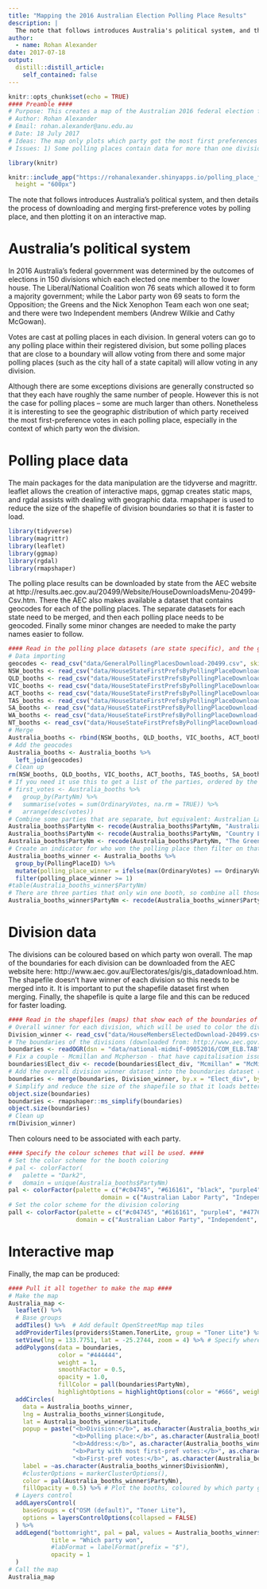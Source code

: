 ```yaml
---
title: "Mapping the 2016 Australian Election Polling Place Results"
description: |
  The note that follows introduces Australia's political system, and then details the process of downloading and merging first-preference votes by polling place, and then plotting it on an interactive map.
author:
  - name: Rohan Alexander
date: 2017-07-18
output:
  distill::distill_article:
    self_contained: false
---
```




```r
knitr::opts_chunk$set(echo = TRUE)
#### Preamble ####
# Purpose: This creates a map of the Australian 2016 federal election first-preference outcomes by booth
# Author: Rohan Alexander
# Email: rohan.alexander@anu.edu.au 
# Date: 18 July 2017
# Ideas: The map only plots which party got the most first preferences in each booth. It may be interesting to know something more about who came second and what happened to preferences and the eventual winner etc.
# Issues: 1) Some polling places contain data for more than one division. But at the moment they are plotted on top of each other. 2) The division and booth colours could probably be made a little nicer.

library(knitr)
```

```r
knitr::include_app("https://rohanalexander.shinyapps.io/polling_place_firstpref_winner/", 
  height = "600px")
```

The note that follows introduces Australia's political system, and then details the process of downloading and merging first-preference votes by polling place, and then plotting it on an interactive map.

# Australia's political system
In 2016 Australia's federal government was determined by the outcomes of elections in 150 divisions which each elected one member to the lower house. The Liberal/National Coalition won 76 seats which allowed it to form a majority government; while the Labor party won 69 seats to form the Opposition; the Greens and the Nick Xenophon Team each won one seat; and there were two Independent members (Andrew Wilkie and Cathy McGowan).

Votes are cast at polling places in each division. In general voters can go to any polling place within their registered division, but some polling places that are close to a boundary will allow voting from there and some major polling places (such as the city hall of a state capital) will allow voting in any division. 

Although there are some exceptions divisions are generally constructed so that they each have roughly the same number of people. However this is not the case for polling places -- some are much larger than others. Nonetheless it is interesting to see the geographic distribution of which party received the most first-preference votes in each polling place, especially in the context of which party won the division.


# Polling place data
The main packages for the data manipulation are the tidyverse and magrittr. leaflet allows the creation of interactive maps, ggmap creates static maps, and rgdal assists with dealing with geographic data. rmapshaper is used to reduce the size of the shapefile of division boundaries so that it is faster to load.

```r
library(tidyverse)
library(magrittr)
library(leaflet)
library(ggmap)
library(rgdal)
library(rmapshaper)
```

The polling place results can be downloaded by state from the AEC website at http://results.aec.gov.au/20499/Website/HouseDownloadsMenu-20499-Csv.htm. There the AEC also makes available a dataset that contains geocodes for each of the polling places. The separate datasets for each state need to be merged, and then each polling place needs to be geocoded. Finally some minor changes are needed to make the party names easier to follow.

```r
#### Read in the polling place datasets (are state specific), and the geocodes for each polling place. Then put it all together to have one geocoded polling place dataset for all of Australia: Australia_booths. Finally, create a dataset that is filtered so that it just shows the winner of each booth: Australia_booths_winner. ####
# Data importing
geocodes <- read_csv("data/GeneralPollingPlacesDownload-20499.csv", skip = 1)
NSW_booths <- read_csv("data/HouseStateFirstPrefsByPollingPlaceDownload-20499-NSW.csv", skip = 1)
QLD_booths <- read_csv("data/HouseStateFirstPrefsByPollingPlaceDownload-20499-QLD.csv", skip = 1)
VIC_booths <- read_csv("data/HouseStateFirstPrefsByPollingPlaceDownload-20499-VIC.csv", skip = 1)
ACT_booths <- read_csv("data/HouseStateFirstPrefsByPollingPlaceDownload-20499-ACT.csv", skip = 1)
TAS_booths <- read_csv("data/HouseStateFirstPrefsByPollingPlaceDownload-20499-TAS.csv", skip = 1)
SA_booths <- read_csv("data/HouseStateFirstPrefsByPollingPlaceDownload-20499-SA.csv", skip = 1)
WA_booths <- read_csv("data/HouseStateFirstPrefsByPollingPlaceDownload-20499-WA.csv", skip = 1)
NT_booths <- read_csv("data/HouseStateFirstPrefsByPollingPlaceDownload-20499-NT.csv", skip = 1)
# Merge
Australia_booths <- rbind(NSW_booths, QLD_booths, VIC_booths, ACT_booths, TAS_booths, SA_booths, WA_booths, NT_booths)
# Add the geocodes
Australia_booths <- Australia_booths %>% 
  left_join(geocodes)
# Clean up
rm(NSW_booths, QLD_booths, VIC_booths, ACT_booths, TAS_booths, SA_booths, WA_booths, NT_booths)
# If you need it use this to get a list of the parties, ordered by the number of first-preference votes
# first_votes <- Australia_booths %>%
#   group_by(PartyNm) %>%
#   summarise(votes = sum(OrdinaryVotes, na.rm = TRUE)) %>%
#   arrange(desc(votes))
# Combine some parties that are separate, but equivalent: Australian Labor Party & Australian Labor Party (Northern Territory) Branch & Labor, Country Liberals (NT) & Liberal, The Greens & The Greens (WA).
Australia_booths$PartyNm <- recode(Australia_booths$PartyNm, "Australian Labor Party (Northern Territory) Branch" = "Australian Labor Party", "Labor" = "Australian Labor Party")
Australia_booths$PartyNm <- recode(Australia_booths$PartyNm, "Country Liberals (NT)" = "Liberal/LNP", "Liberal National Party of Queensland" = "Liberal/LNP", "Liberal" = "Liberal/LNP")
Australia_booths$PartyNm <- recode(Australia_booths$PartyNm, "The Greens (WA)" = "The Greens")
# Create an indicator for who won the polling place then filter on that
Australia_booths_winner <- Australia_booths %>% 
  group_by(PollingPlaceID) %>% 
  mutate(polling_place_winner = ifelse(max(OrdinaryVotes) == OrdinaryVotes, max(OrdinaryVotes), 0)) %>%
  filter(polling_place_winner >= 1)
#table(Australia_booths_winner$PartyNm)
# There are three parties that only win one booth, so combine all those into 'Other'
Australia_booths_winner$PartyNm <- recode(Australia_booths_winner$PartyNm, "Australian Recreational Fishers Party" = "Other", "Christian Democratic Party (Fred Nile Group)" = "Other", "Derryn Hinch's Justice Party" = "Other")
```

# Division data
The divisions can be coloured based on which party won overall. The map of the boundaries for each division can be downloaded from the AEC website here: http://www.aec.gov.au/Electorates/gis/gis_datadownload.htm. The shapefile doesn't have winner of each division so this needs to be merged into it. It is important to put the shapefile dataset first when merging. Finally, the shapefile is quite a large file and this can be reduced for faster loading.

```r
#### Read in the shapefiles (maps) that show each of the boundaries of the divisions (electorates) then add the data to say who won that division. Result is a spatial dataframe called boundaries. ####
# Overall winner for each division, which will be used to color the division
Division_winner <- read_csv("data/HouseMembersElectedDownload-20499.csv", skip = 1)
# The boundaries of the divisions (downloaded from: http://www.aec.gov.au/Electorates/gis/gis_datadownload.htm)
boundaries <- readOGR(dsn = "data/national-midmif-09052016/COM_ELB.TAB", layer = "COM_ELB")
# Fix a couple - Mcmillan and Mcpherson - that have capitalisation issues
boundaries$Elect_div <- recode(boundaries$Elect_div, "Mcmillan" = "McMillan", "Mcpherson" = "McPherson")
# Add the overall division winner dataset into the boundaries dataset (thanks to http://www.nickeubank.com/wp-content/uploads/2015/10/RGIS2_MergingSpatialData_part1_Joins.html)
boundaries <- merge(boundaries, Division_winner, by.x = "Elect_div", by.y = "DivisionNm")
# Simplify and reduce the size of the shapefile so that it loads better
object.size(boundaries)
boundaries <- rmapshaper::ms_simplify(boundaries)
object.size(boundaries)
# Clean up
rm(Division_winner)
```

Then colours need to be associated with each party.

```r
#### Specify the colour schemes that will be used. ####
# Set the color scheme for the booth coloring
# pal <- colorFactor(
#   palette = "Dark2", 
#   domain = unique(Australia_booths$PartyNm)
pal <- colorFactor(palette = c("#c04745", "#616161", "black", "purple4", "#4776be", "#ff5800", "cyan1", "yellow", "#a8c832", "brown4"), 
                          domain = c("Australian Labor Party", "Independent", "Informal", "Katter's Australian Party", "Liberal/LNP", "Nick Xenophon Team", "Other", "Pauline Hanson's One Nation", "The Greens", "The Nationals"))
# Set the color scheme for the division coloring
pall <- colorFactor(palette = c("#c04745", "#616161", "purple4", "#4776be", "#4776be", "#ff5800", "#a8c832", "brown4"), 
                   domain = c("Australian Labor Party", "Independent", "Katter's Australian Party", "Liberal", "Liberal National Party", "Nick Xenophon Team", "The Greens", "The Nationals"))
```

# Interactive map
Finally, the map can be produced:

```r
#### Pull it all together to make the map ####
# Make the map
Australia_map <- 
  leaflet() %>%
  # Base groups
  addTiles() %>%  # Add default OpenStreetMap map tiles
  addProviderTiles(providers$Stamen.TonerLite, group = "Toner Lite") %>% # Add a black and white alternative
  setView(lng = 133.7751, lat = -25.2744, zoom = 4) %>% # Specify where the map is initially focused
  addPolygons(data = boundaries, 
              color = "#444444", 
              weight = 1, 
              smoothFactor = 0.5,
              opacity = 1.0, 
              fillColor = pall(boundaries$PartyNm),
              highlightOptions = highlightOptions(color = "#666", weight = 2, bringToFront = FALSE)) %>% # Add the plot of the divisions, coloured by which party won it
  addCircles(
    data = Australia_booths_winner,
    lng = Australia_booths_winner$Longitude, 
    lat = Australia_booths_winner$Latitude, 
    popup = paste("<b>Division:</b>", as.character(Australia_booths_winner$DivisionNm), "<br>",
                  "<b>Polling place:</b>", as.character(Australia_booths_winner$PollingPlaceNm), "<br>",
                  "<b>Address:</b>", as.character(Australia_booths_winner$PremisesAddress1), "<br>",
                  "<b>Party with most first-pref votes:</b>", as.character(Australia_booths_winner$PartyNm), "<br>",
                  "<b>First-pref votes:</b>", as.character(Australia_booths_winner$OrdinaryVotes), "<br>"),
    label = ~as.character(Australia_booths_winner$DivisionNm),
    #clusterOptions = markerClusterOptions(),
    color = pal(Australia_booths_winner$PartyNm),
    fillOpacity = 0.5) %>% # Plot the booths, coloured by which party got the most first-preferences.
  # Layers control
  addLayersControl(
    baseGroups = c("OSM (default)", "Toner Lite"),
    options = layersControlOptions(collapsed = FALSE)
  ) %>%
  addLegend("bottomright", pal = pal, values = Australia_booths_winner$PartyNm,
            title = "Which party won",
            #labFormat = labelFormat(prefix = "$"),
            opacity = 1
  )
# Call the map
Australia_map
```

